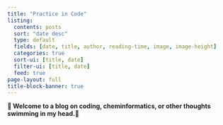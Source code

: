 ```yaml
---
title: "Practice in Code"
listing:
  contents: posts
  sort: "date desc"
  type: default
  fields: [date, title, author, reading-time, image, image-height]
  categories: true
  sort-ui: [title, date]
  filter-ui: [title, date]
  feed: true
page-layout: full
title-block-banner: true
---
```

**🫣 Welcome to a blog on coding, cheminformatics, or other thoughts swimming in my head.💭**

<br>
